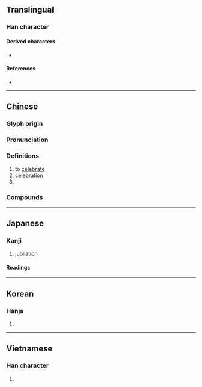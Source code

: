 {{also|庆}}
{{character info/new}}
==Translingual==

===Han character===
{{Han char|rn=61|rad=心|as=11|sn=15|four=00247|canj=IXE|ids=⿸⿸广⿻コ⿰丨丨⿱乛𢖻}}
{{attention|mul|it would be great to get a "stroke order diagram" for this one}}

====Derived characters====
* {{l|mul|[[櫦]], [[羻]], [[𡂻]], [[𥽝]], [[𨯙]], [[𪮿]], [[𪷸]], [[𫑭]], [[𮆯]]}}

====References====
* {{Han ref|kx=0400.130|dkj=11145|dj=0740.080|hdz=20903.090|uh=6176|ud=24950|bh=BC79|bd=48249}}

----

==Chinese==
{{zh-forms|s=庆}}

===Glyph origin===
{{Han etym}}

===Pronunciation===
{{zh-pron
|m=qìng
|m-s=
|c=hing3
|c-t=
|g=
|h=pfs=khiang
|j=
|mb=ke̿ng
|md=
|mn=khèng/qz,xm,zz:khiàⁿ
|mn-t=kêng3
|w=
|x=
|mc=y
|oc=y
|cat=v,n,pn
}}

===Definitions===
{{zh-hanzi}}

# to [[celebrate]]
# [[celebration]]
# {{surname|zh}}

===Compounds===
{{zh-der|慶祝|慶大霉素|慶典|慶賀|慶壽|慶幸|國慶日|不通弔慶|慶成|慶雲|寶慶|嘉慶|慶祝大會|慶生|慶流子孫|慶曆|慶忌|慶士|慶功宴|慶功|慶伯利|具慶|吉慶|弄璋之慶|彈冠相慶|慶弔|家慶|婚喪喜慶|大慶|慶喜|慶生會|國慶|喜慶|同慶|吉慶無虞|天慶|吉凶慶弔|慶賞|懸弧之慶|普天同慶|率土同慶|積善餘慶|稱慶|祥風慶雲|拜家慶|溥天同慶|校慶|景星慶雲|週年慶|長慶集|衍慶|額手稱慶|重慶|節慶|餘慶|螽斯之慶|長慶體|誌慶|舉觴稱慶}}

----

==Japanese==

===Kanji===
{{ja-kanji|grade=c|rs=心11}}

# jubilation

====Readings====
{{ja-readings
|goon=きょう
|kanon=けい
|kun=よ-い, よろこ-ぶ
}}

----

==Korean==

===Hanja===
{{ko-hanja|hangeul=[[경]], [[강]]|eumhun=[[경사]] 경|rv=gyeong, gang|mr=kyŏng, kang|y=kyeng, kang}}

# {{rfdef|ko|sort=心11}}

----

==Vietnamese==

===Han character===
{{vi-hantu|[[khánh]], [[khương]]|rs=心11}}

# {{rfdef|vi|sort=心11}}